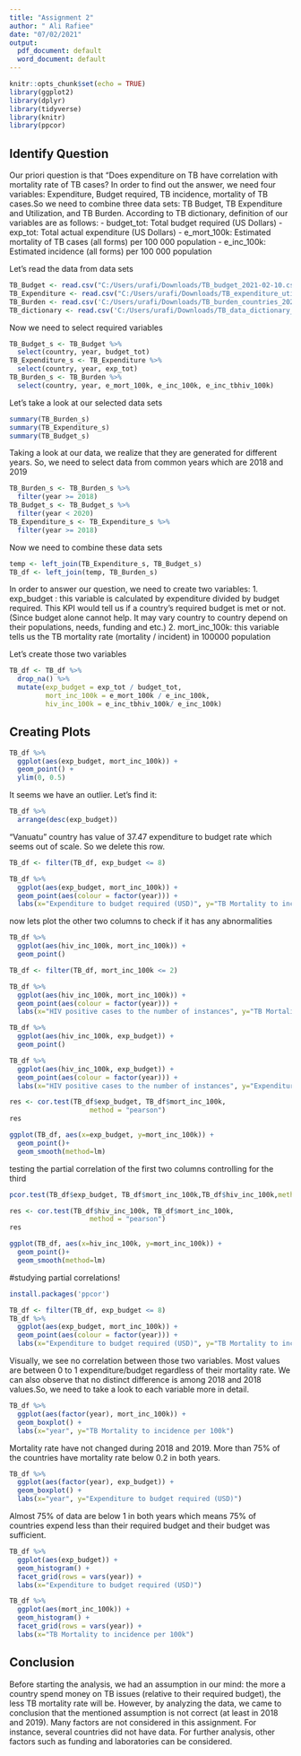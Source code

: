 ---
title: "Assignment 2"
author: " Ali Rafiee"
date: "07/02/2021"
output:
  pdf_document: default
  word_document: default
---

```{r setup, include=FALSE}
knitr::opts_chunk$set(echo = TRUE)
library(ggplot2)
library(dplyr)
library(tidyverse)
library(knitr)
library(ppcor)
```

## Identify Question
Our priori question is that "Does expenditure on TB have correlation with mortality rate of TB cases?
In order to find out the answer, we need four variables: Expenditure, Budget required, TB incidence, mortality of TB cases.So we need to combine three data sets: TB Budget, TB Expenditure and Utilization, and TB Burden.
According to TB dictionary, definition of our variables are as follows:
- budget_tot: Total budget required (US Dollars)
- exp_tot: Total actual expenditure (US Dollars)
- e_mort_100k: Estimated mortality of TB cases (all forms) per 100 000 population
- e_inc_100k: Estimated incidence (all forms) per 100 000 population

Let's read the data from data sets
```{r data sets}
TB_Budget <- read.csv("C:/Users/urafi/Downloads/TB_budget_2021-02-10.csv")
TB_Expenditure <- read.csv("C:/Users/urafi/Downloads/TB_expenditure_utilisation_2021-02-10.csv")
TB_Burden <- read.csv('C:/Users/urafi/Downloads/TB_burden_countries_2021-02-10.csv')
TB_dictionary <- read.csv('C:/Users/urafi/Downloads/TB_data_dictionary_2021-03-12.csv')
```

Now we need to select required variables
```{r}
TB_Budget_s <- TB_Budget %>% 
  select(country, year, budget_tot)
TB_Expenditure_s <- TB_Expenditure %>% 
  select(country, year, exp_tot)
TB_Burden_s <- TB_Burden %>% 
  select(country, year, e_mort_100k, e_inc_100k, e_inc_tbhiv_100k)
```

Let's take a look at our selected data sets
```{r}
summary(TB_Burden_s)
summary(TB_Expenditure_s)
summary(TB_Budget_s)
```
Taking a look at our data, we realize that they are generated for different years. So, we need to select data from common years which are 2018 and 2019
```{r}
TB_Burden_s <- TB_Burden_s %>% 
  filter(year >= 2018)
TB_Budget_s <- TB_Budget_s %>%
  filter(year < 2020)
TB_Expenditure_s <- TB_Expenditure_s %>% 
  filter(year >= 2018)
```

Now we need to combine these data sets
```{r}
temp <- left_join(TB_Expenditure_s, TB_Budget_s)
TB_df <- left_join(temp, TB_Burden_s)
```
In order to answer our question, we need to create two variables:
1. exp_budget : this variable is calculated by expenditure divided by budget required. This KPI would tell us if a country's required budget is met or not. (Since budget alone cannot help. It may vary country to country depend on their populations, needs, funding and etc.)
2. mort_inc_100k: this variable tells us the TB mortality rate (mortality / incident) in 100000 population

Let's create those two variables
```{r}
TB_df <- TB_df %>% 
  drop_na() %>% 
  mutate(exp_budget = exp_tot / budget_tot,
         mort_inc_100k = e_mort_100k / e_inc_100k,
         hiv_inc_100k = e_inc_tbhiv_100k/ e_inc_100k)
```
## Creating Plots

```{r}
TB_df %>% 
  ggplot(aes(exp_budget, mort_inc_100k)) +
  geom_point() +
  ylim(0, 0.5)
```
It seems we have an outlier. Let's find it:
```{r include=FALSE}
TB_df %>% 
  arrange(desc(exp_budget))
```
"Vanuatu" country has value of 37.47 expenditure to budget rate which seems out of scale. So we delete this row.

```{r}
TB_df <- filter(TB_df, exp_budget <= 8)

TB_df %>% 
  ggplot(aes(exp_budget, mort_inc_100k)) +
  geom_point(aes(colour = factor(year))) +
  labs(x="Expenditure to budget required (USD)", y="TB Mortality to incidence per 100k",colour = "year")
```

now lets plot the other two columns to check if it has any abnormalities

```{r}
TB_df %>% 
  ggplot(aes(hiv_inc_100k, mort_inc_100k)) +
  geom_point()
```
```{r}
TB_df <- filter(TB_df, mort_inc_100k <= 2)
```


```{r}
TB_df %>% 
  ggplot(aes(hiv_inc_100k, mort_inc_100k)) +
  geom_point(aes(colour = factor(year))) +
  labs(x="HIV positive cases to the number of instances", y="TB Mortality to incidence per 100k",colour = "year")
```



```{r}
TB_df %>% 
  ggplot(aes(hiv_inc_100k, exp_budget)) +
  geom_point()
```


```{r}
TB_df %>% 
  ggplot(aes(hiv_inc_100k, exp_budget)) +
  geom_point(aes(colour = factor(year))) +
  labs(x="HIV positive cases to the number of instances", y="Expenditure to budget ratio",colour = "year")
```


```{r}
res <- cor.test(TB_df$exp_budget, TB_df$mort_inc_100k, 
                    method = "pearson")
res
```


```{r}
ggplot(TB_df, aes(x=exp_budget, y=mort_inc_100k)) + 
  geom_point()+
  geom_smooth(method=lm)
```
testing the partial correlation of the first two columns controlling for the third

```{r}
pcor.test(TB_df$exp_budget, TB_df$mort_inc_100k,TB_df$hiv_inc_100k,method="pearson")
```

```{r}
res <- cor.test(TB_df$hiv_inc_100k, TB_df$mort_inc_100k, 
                    method = "pearson")
res
```


```{r}
ggplot(TB_df, aes(x=hiv_inc_100k, y=mort_inc_100k)) + 
  geom_point()+
  geom_smooth(method=lm)
```

#studying partial correlations!

```{r}
install.packages('ppcor')
```


```{r}
TB_df <- filter(TB_df, exp_budget <= 8)
TB_df %>% 
  ggplot(aes(exp_budget, mort_inc_100k)) +
  geom_point(aes(colour = factor(year))) +
  labs(x="Expenditure to budget required (USD)", y="TB Mortality to incidence per 100k",colour = "year")
```
Visually, we see no correlation between those two variables. Most values are between 0 to 1 expenditure/budget regardless of their mortality rate. We can also observe that no distinct difference is among 2018 and 2018 values.So, we need to take a look to each variable more in detail.
```{r}
TB_df %>% 
  ggplot(aes(factor(year), mort_inc_100k)) +
  geom_boxplot() +
  labs(x="year", y="TB Mortality to incidence per 100k")
```
Mortality rate have not changed during 2018 and 2019. More than 75% of the countries have mortality rate below 0.2 in both years.
```{r}
TB_df %>% 
  ggplot(aes(factor(year), exp_budget)) +
  geom_boxplot() +
  labs(x="year", y="Expenditure to budget required (USD)")
```
Almost 75% of data are below 1 in both years which means 75% of countries expend less than their required budget and their budget was sufficient.

```{r}
TB_df %>% 
  ggplot(aes(exp_budget)) +
  geom_histogram() +
  facet_grid(rows = vars(year)) +
  labs(x="Expenditure to budget required (USD)")
```
```{r}
TB_df %>% 
  ggplot(aes(mort_inc_100k)) +
  geom_histogram() +
  facet_grid(rows = vars(year)) +
  labs(x="TB Mortality to incidence per 100k")
```
## Conclusion
Before starting the analysis, we had an assumption in our mind: the more a country spend money on TB issues (relative to their required budget), the less TB mortality rate will be. However, by analyzing the data, we came to conclusion that the mentioned assumption is not correct (at least in 2018 and 2019).
Many factors are not considered in this assignment. For instance, several countries did not have data. For further analysis, other factors such as funding and laboratories can be considered.



